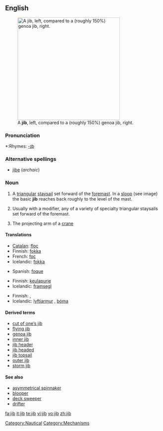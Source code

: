 ==English==
[[Image:Jib vs genoa.jpg|thumb|right|330px|A '''jib''', left, compared to a (roughly 150%) genoa jib, right.]]

===Pronunciation===
*:Rhymes: [[Rhymes:English:-ɪb|-ɪb]]

===Alternative spellings===
* [[jibe]] (''archaic'')

===Noun===
{{en-noun}}

# {{nautical}} A [[triangular]] [[staysail]] set forward of the [[foremast]]. In a [[sloop]] (see image) the basic '''jib''' reaches back roughly to the level of the mast.
# {{nautical}} Usually with a modifier, any of a variety of specialty triangular staysails set forward of the foremast.
# The projecting arm of a [[crane]]

====Translations====
{{trans-top|basic jib}}
* [[Catalan]]: [[floc]] {{m}}
* Finnish: [[fokka]]
* French: [[foc]] {{m}}
* Icelandic: [[fokka]] {{f}}
{{trans-mid}}
* Spanish: [[foque]] {{m}}
{{trans-bottom}}

{{trans-top|any of a variety of triangular sails}}
* Finnish: [[keulapurje]]
* Icelandic: [[framsegl]] {{n}}
{{trans-mid}}
{{trans-bottom}}

{{trans-top|projecting arm of a crane}}
* Finnish: {{t|fi|puomi}}, {{t|fi|jigi}}
*Icelandic: [[lyftiarmur]] {{m}}, [[bóma]] {{f}}
{{trans-mid}}
{{trans-bottom}}

====Derived terms====
* [[cut of one's jib|cut of one’s jib]]
* [[flying jib]]
* [[genoa jib]]
* [[inner jib]]
* [[jib header]]
* [[jib headed]]
* [[jib topsail]]
* [[outer jib]]
* [[storm jib]]

====See also====
* [[asymmetrical spinnaker]]
* [[blooper]]
* [[deck sweeper]]
* [[drifter]]

[[Category:Nautical]]
[[Category:Mechanisms]]

[[fa:jib]]
[[it:jib]]
[[te:jib]]
[[vi:jib]]
[[vo:jib]]
[[zh:jib]]